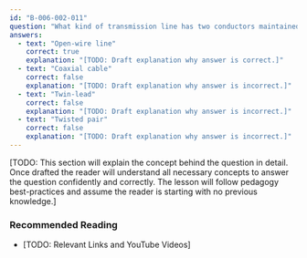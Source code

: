 ```yaml
---
id: "B-006-002-011"
question: "What kind of transmission line has two conductors maintained side by side, a constant distance apart, using insulated spreaders?"
answers:
  - text: "Open-wire line"
    correct: true
    explanation: "[TODO: Draft explanation why answer is correct.]"
  - text: "Coaxial cable"
    correct: false
    explanation: "[TODO: Draft explanation why answer is incorrect.]"
  - text: "Twin-lead"
    correct: false
    explanation: "[TODO: Draft explanation why answer is incorrect.]"
  - text: "Twisted pair"
    correct: false
    explanation: "[TODO: Draft explanation why answer is incorrect.]"
---
```


[TODO: This section will explain the concept behind the question in detail. Once drafted the reader will understand all necessary concepts to answer the question confidently and correctly. The lesson will follow pedagogy best-practices and assume the reader is starting with no previous knowledge.]

### Recommended Reading

- [TODO: Relevant Links and YouTube Videos]
